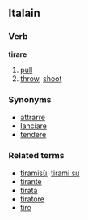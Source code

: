 ==Italain==
===Verb===
'''tirare'''

# [[pull]]
# [[throw]], [[shoot]]

===Synonyms===
*[[attrarre]]
*[[lanciare]]
*[[tendere]]

===Related terms===
*[[tiramisù]], [[tirami su]]
*[[tirante]]
*[[tirata]]
*[[tiratore]]
*[[tiro]]